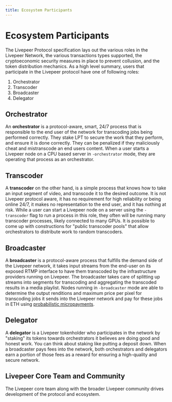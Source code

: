 ```yaml
---
title: Ecosystem Participants
---
```


# Ecosystem Participants

The Livepeer Protocol specification lays out the various roles in the Livepeer
Network, the various transactions types supported, the cryptoeconomic security
measures in place to prevent collusion, and the token distribution mechanics. As
a high level summary, users that participate in the Livepeer protocol have one
of following roles:

1. Orchestrator
2. Transcoder
3. Broadcaster
4. Delegator

## Orchestrator

An **orchestrator** is a protocol-aware, smart, 24/7 process that is responsible
to the end user of the network for transcoding jobs being performed correctly.
They stake LPT to secure the work that they perform, and ensure it is done
correctly. They can be penalized if they maliciously cheat and mistranscode an
end users content. When a user starts a Livepeer node on a CPU based server in
`-orchestrator` mode, they are operating that process as an orchestrator.

## Transcoder

A **transcoder** on the other hand, is a simple process that knows how to take
an input segment of video, and transcode it to the desired outcome. It is not
Livepeer protocol aware, it has no requirement for high reliability or being
online 24/7, it makes no representation to the end user, and it has nothing at
risk. While a user can start a Livepeer node on a server using the `-transcoder`
flag to run a process in this role, they often will be running many transcoder
processes, likely connected to many GPUs. It is possible to come up with
constructions for "public transcoder pools" that allow orchestrators to
distribute work to random transcoders.

## Broadcaster

A **broadcaster** is a protocol-aware process that fulfills the demand side of
the Livepeer network, it takes input streams from the end-user on its exposed
RTMP interface to have them transcoded by the infrastructure providers running
on Livepeer. The broadcaster takes care of splitting up streams into segments
for transcoding and aggregating the transcoded results in a media playlist.
Nodes running in `-broadcaster` mode are able to determine the output renditions
and maximum price per pixel for transcoding jobs it sends into the Livepeer
network and pay for these jobs in ETH using
[probabilistic micropayments](https://medium.com/livepeer-blog/streamflow-probabilistic-micropayments-f3a647672462).

## Delegator

A **delegator** is a Livepeer tokenholder who participates in the network by
"staking" its tokens towards orchestrators it believes are doing good and honest
work. You can think about staking like putting a deposit down. When a
broadcaster pays fees into the network, both orchestrators and delegators earn a
portion of those fees as a reward for ensuring a high-quality and secure
network.

## Livepeer Core Team and Community

The Livepeer core team along with the broader Livepeer community drives
development of the protocol and ecosystem.
